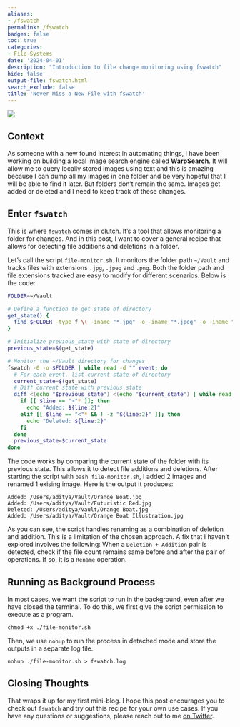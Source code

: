 ```yaml
---
aliases:
- /fswatch
permalink: /fswatch
badges: false
toc: true
categories:
- File-Systems
date: '2024-04-01'
description: "Introduction to file change monitoring using fswatch"
hide: false
output-file: fswatch.html
search_exclude: false
title: 'Never Miss a New File with fswatch'
---
```


![](media/fswatch.png)

## Context 
As someone with a new found interest in automating things, I have been working on building a local image search engine called **WarpSearch**. It will allow me to query locally stored images using text and this is amazing because I can dump all my images in one folder and be very hopeful that I will be able to find it later. But folders don't remain the same. Images get added or deleted and I need to keep track of these changes.

## Enter `fswatch`
This is where [`fswatch`](https://github.com/emcrisostomo/fswatch) comes in clutch. It's a tool that allows monitoring a folder for changes. And in this post, I want to cover a general recipe that allows for detecting file additions and deletions in a folder. 

Let's call the script `file-monitor.sh`. It monitors the folder path `~/Vault` and tracks files with extensions `.jpg`, `.jpeg` and `.png`. Both the folder path and file extensions tracked are easy to modify for different scenarios. Below is the code:

```bash
FOLDER=~/Vault

# Define a function to get state of directory
get_state() {
  find $FOLDER -type f \( -iname "*.jpg" -o -iname "*.jpeg" -o -iname "*.png" \)
}

# Initialize previous_state with state of directory
previous_state=$(get_state)

# Monitor the ~/Vault directory for changes
fswatch -0 -o $FOLDER | while read -d "" event; do
  # For each event, list current state of directory 
  current_state=$(get_state)
  # Diff current state with previous state
  diff <(echo "$previous_state") <(echo "$current_state") | while read line; do
    if [[ $line == ">"* ]]; then
      echo "Added: ${line:2}"
    elif [[ $line == "<"* && ! -z "${line:2}" ]]; then
      echo "Deleted: ${line:2}"
    fi
  done
  previous_state=$current_state
done
```

The code works by comparing the current state of the folder with its previous state. This allows it to detect file additions and deletions. After starting the script with `bash file-monitor.sh`, I added 2 images and renamed 1 exising image. Here is the output it produces:

```shell
Added: /Users/aditya/Vault/Orange Boat.jpg
Added: /Users/aditya/Vault/Futuristic Red.jpg
Deleted: /Users/aditya/Vault/Orange Boat.jpg
Added: /Users/aditya/Vault/Orange Boat Illustration.jpg
```

As you can see, the script handles renaming as a combination of deletion and addition. This is a limitation of the chosen approach. A fix that I haven't explored involves the following: When a `Deletion + Addition` pair is detected, check if the file count remains same before and after the pair of operations. If so, it is  a `Rename` operation.

## Running as Background Process

In most cases, we want the script to run in the background, even after we have closed the terminal. To do this, we first give the script permission to execute as a program. 

```shell
chmod +x ./file-monitor.sh       
```

Then, we use `nohup` to run the process in detached mode and store the outputs in a separate log file.

```shell
nohup ./file-monitor.sh > fswatch.log
```

## Closing Thoughts

That wraps it up for my first mini-blog. I hope this post encourages you to check out `fswatch` and try out this recipe for your own use cases. If you have any questions or suggestions, please reach out to me [on Twitter](https://twitter.com/adtygan).